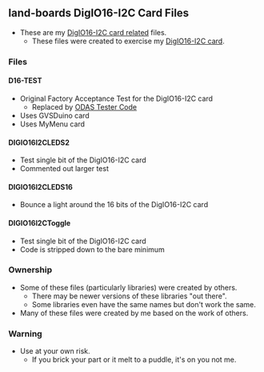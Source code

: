 == land-boards DigIO16-I2C Card Files ==

* These are my [http://land-boards.com/blwiki/index.php?title=DigIO16-I2C DigIO16-I2C card related] files.
** These files were created to exercise my [http://land-boards.com/blwiki/index.php?title=DigIO16-I2C DigIO16-I2C card].

=== Files ===

==== D16-TEST ====

* Original Factory Acceptance Test for the DigIO16-I2C card
** Replaced by [https://github.com/douggilliland/lb-Arduino-Code/tree/master/LBCards/ODAS ODAS Tester Code]
* Uses GVSDuino card
* Uses MyMenu card

==== DIGIO16I2CLEDS2 ====

* Test single bit of the DigIO16-I2C card
* Commented out larger test

==== DIGIO16I2CLEDS16 ====

* Bounce a light around the 16 bits of the DigIO16-I2C card

==== DIGIO16I2CToggle ====

* Test single bit of the DigIO16-I2C card
* Code is stripped down to the bare minimum

=== Ownership ===

* Some of these files (particularly libraries) were created by others.
** There may be newer versions of these libraries "out there".
** Some libraries even have the same names but don't work the same.
* Many of these files were created by me based on the work of others.

=== Warning ===

* Use at your own risk.
** If you brick your part or it melt to a puddle, it's on you not me.
